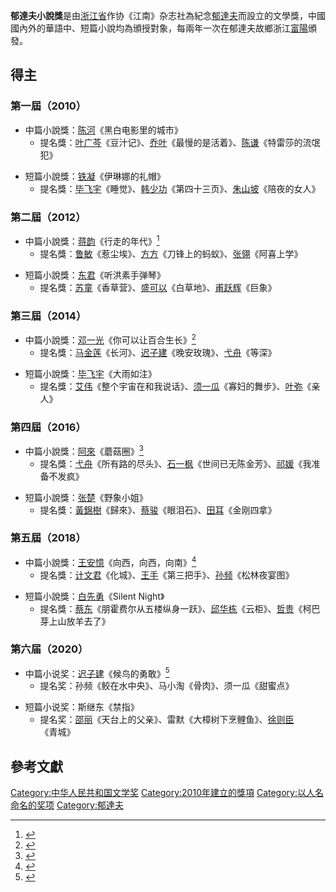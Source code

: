 {{華文文學獎}}

'''郁達夫小說獎'''是由[[浙江省|浙江省]]作协《江南》杂志社為紀念[[郁達夫|郁達夫]]而設立的文學獎，中國國內外的華語中、短篇小說均為頒授對象，每兩年一次在郁達夫故鄉浙江[[富陽|富陽]]頒發。

==得主==
===第一屆（2010）===
*中篇小說獎：[[陈河|陈河]]《黑白电影里的城市》
**提名獎：[[叶广芩|叶广芩]]《豆汁记》、[[乔叶|乔叶]]《最慢的是活着》、[[陈谦|陈谦]]《特雷莎的流氓犯》

*短篇小說獎：[[铁凝|铁凝]]《伊琳娜的礼帽》
**提名獎：[[毕飞宇|毕飞宇]]《睡觉》、[[韩少功|韩少功]]《第四十三页》、[[朱山坡|朱山坡]]《陪夜的女人》
===第二屆（2012）===
*中篇小說獎：[[蒋韵|蒋韵]]《行走的年代》<ref>{{Cite web |url=http://culture.ifeng.com/whrd/detail_2012_12/10/20015723_0.shtml |title=第二届郁达夫小说奖颁奖典礼 |accessdate=2015-08-01 |archive-date=2016-03-04 |archive-url=https://web.archive.org/web/20160304190938/http://culture.ifeng.com/whrd/detail_2012_12/10/20015723_0.shtml |dead-url=no }}</ref>
**提名獎：[[鲁敏|鲁敏]]《惹尘埃》、[[方方_(作家)|方方]]《刀锋上的蚂蚁》、[[张翎|张翎]]《阿喜上学》

*短篇小說獎：[[东君|东君]]《听洪素手弹琴》
**提名獎：[[苏童|苏童]]《香草营》、[[盛可以|盛可以]]《白草地》、[[甫跃辉|甫跃辉]]《巨象》
===第三屆（2014）===
*中篇小說獎：[[邓一光|邓一光]]《你可以让百合生长》<ref>{{Cite web |url=http://history.sina.com.cn/cul/dt/2014-10-28/1331105698.shtml |title=邓一光、毕飞宇斩获郁达夫小说奖 |access-date=2015-08-01 |archive-date=2019-07-25 |archive-url=https://web.archive.org/web/20190725063216/http://history.sina.com.cn/cul/dt/2014-10-28/1331105698.shtml |dead-url=no }}</ref>
**提名獎：[[马金莲|马金莲]]《长河》、[[迟子建|迟子建]]《晚安玫瑰》、[[弋舟|弋舟]]《等深》

*短篇小說獎：[[毕飞宇|毕飞宇]]《大雨如注》
**提名獎：[[艾伟|艾伟]]《整个宇宙在和我说话》、[[须一瓜|须一瓜]]《寡妇的舞步》、[[叶弥|叶弥]]《亲人》

===第四屆（2016）===
*中篇小說獎：[[阿來|阿來]]《蘑菇圈》<ref>{{Cite web |url=http://news.xinhuanet.com/book/2016-10/25/c_129336322.htm |title=第四届郁达夫小说奖揭晓：海外华文文学受关注 |accessdate=2016-12-07 |archive-date=2016-12-20 |archive-url=https://web.archive.org/web/20161220083837/http://news.xinhuanet.com/book/2016-10/25/c_129336322.htm |dead-url=no }}</ref>
**提名獎：[[弋舟|弋舟]]《所有路的尽头》、[[石一枫|石一枫]]《世间已无陈金芳》、[[祁媛|祁媛]]《我准备不发疯》

*短篇小說獎：[[张楚_(作家)|张楚]]《野象小姐》
**提名獎：[[黃錦樹|黃錦樹]]《歸來》、[[蔡骏|蔡骏]]《眼泪石》、[[田耳|田耳]]《金刚四拿》

===第五屆（2018）===
*中篇小說獎：[[王安憶|王安憶]]《向西，向西，向南》<ref>{{Cite web |url=http://www.chinawriter.com.cn/n1/2018/1013/c403994-30339173.html |title=第五届郁达夫小说奖揭晓 |accessdate=2018-12-10 |archive-date=2018-12-10 |archive-url=https://web.archive.org/web/20181210111211/http://www.chinawriter.com.cn/n1/2018/1013/c403994-30339173.html |dead-url=no }}</ref>
**提名獎：[[计文君|计文君]]《化城》、[[王手|王手]]《第三把手》、[[孙频|孙频]]《松林夜宴图》

*短篇小說獎：[[白先勇|白先勇]]《Silent Night》
**提名獎：[[蔡东|蔡东]]《朋霍费尔从五楼纵身一跃》、[[邱华栋|邱华栋]]《云柜》、[[哲贵|哲贵]]《柯巴芽上山放羊去了》

===第六届（2020）===
*中篇小说奖：[[迟子建|迟子建]]《候鸟的勇敢》<ref>{{Cite web|url=http://www.xinhuanet.com/book/2020-10/15/c_139441533.htm|title=第六届郁达夫小说奖揭晓|date=2020-10-15|publisher=新华网|language=zh-cn|access-date=2021-12-03|archive-date=2020-10-29|archive-url=https://web.archive.org/web/20201029115304/http://www.xinhuanet.com/book/2020-10/15/c_139441533.htm|dead-url=no}}</ref>
**提名奖：孙频《鲛在水中央》、马小淘《骨肉》、须一瓜《甜蜜点》

*短篇小说奖：斯继东《禁指》
**提名奖：[[邵丽|邵丽]]《天台上的父亲》、雷默《大樟树下烹鲤鱼》、[[徐则臣|徐则臣]]《青城》

==參考文獻==
{{reflist}}

{{DEFAULTSORT:Yu郁}}
[[Category:中华人民共和国文学奖|Category:中华人民共和国文学奖]]
[[Category:2010年建立的獎項|Category:2010年建立的獎項]]
[[Category:以人名命名的奖项|Category:以人名命名的奖项]]
[[Category:郁達夫|Category:郁達夫]]